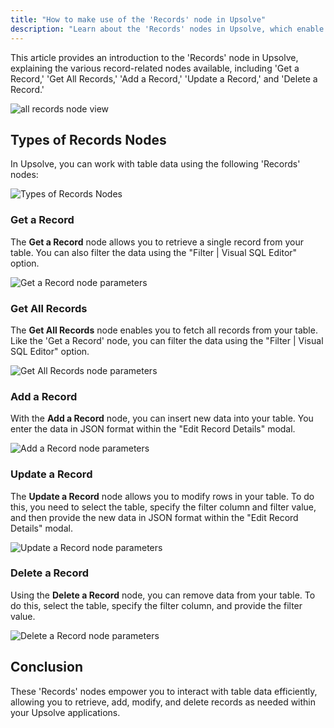 ```yaml
---
title: "How to make use of the 'Records' node in Upsolve"
description: "Learn about the 'Records' nodes in Upsolve, which enable you to interact with table data by adding, editing, deleting, and retrieving records"
---
```


This article provides an introduction to the 'Records' node in Upsolve, explaining the various record-related nodes available, including 'Get a Record,' 'Get All Records,' 'Add a Record,' 'Update a Record,' and 'Delete a Record.'

<img
  src="https://cdn.peaka.com/flows/records-1.png"
  alt="all records node view"
/>

## Types of Records Nodes

In Upsolve, you can work with table data using the following 'Records' nodes:

<img
  src="https://cdn.peaka.com/flows/records-2.png"
  alt="Types of Records Nodes"
/>

### Get a Record

The **Get a Record** node allows you to retrieve a single record from your table. You can also filter the data using the "Filter | Visual SQL Editor" option.

<img
  src="https://cdn.peaka.com/flows/records-3.png"
  alt="Get a Record node parameters"
/>

### Get All Records

The **Get All Records** node enables you to fetch all records from your table. Like the 'Get a Record' node, you can filter the data using the "Filter | Visual SQL Editor" option.

<img
  src="https://cdn.peaka.com/flows/records-3.png"
  alt="Get All Records node parameters"
/>

### Add a Record

With the **Add a Record** node, you can insert new data into your table. You enter the data in JSON format within the "Edit Record Details" modal.

<img
  src="https://cdn.peaka.com/flows/records-4.png"
  alt="Add a Record node parameters"
/>

### Update a Record

The **Update a Record** node allows you to modify rows in your table. To do this, you need to select the table, specify the filter column and filter value, and then provide the new data in JSON format within the "Edit Record Details" modal.

<img
  src="https://cdn.peaka.com/flows/records-6.png"
  alt="Update a Record node parameters"
/>

### Delete a Record

Using the **Delete a Record** node, you can remove data from your table. To do this, select the table, specify the filter column, and provide the filter value.

<img
  src="https://cdn.peaka.com/flows/records-5.png"
  alt="Delete a Record node parameters"
/>

## Conclusion

These 'Records' nodes empower you to interact with table data efficiently, allowing you to retrieve, add, modify, and delete records as needed within your Upsolve applications.
